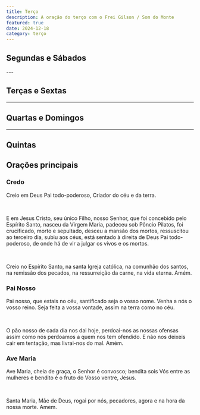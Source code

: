 ```yaml
---
title: Terço
description: A oração do terço com o Frei Gilson / Som do Monte
featured: true
date: 2024-12-18
category: terço
---
```


## Segundas e Sábados

<div style={{ minWidth: 'min(90vw, 450px)' }}>
  <Youtube id="EKTz4C44aEc?si=hmJN6jPer01xXuZK" title="Mistérios Gozosos" />
</div>
---

## Terças e Sextas

<Youtube id="0_jGY4bB0lw?si=9eG41PlHV24Qoipx" title="Mistérios Dolorosos" />

---

## Quartas e Domingos

<Youtube id="j84Cg9GYO3o?si=oSZzX6QfkBC6b-dM" title="Mistérios Gloriosos" />

---

## Quintas

<Youtube id="lO0uMSJa8g0?si=YiuFQCqzTAT4Rr-c" title="Mistérios Luminosos" />

## Orações principais

### Credo

Creio em Deus Pai todo-poderoso, Criador do céu e da terra.

<Br />

E em Jesus Cristo, seu único Filho, nosso Senhor, que foi concebido pelo Espírito Santo, nasceu da Virgem Maria, padeceu sob Pôncio Pilatos, foi crucificado, morto e sepultado, desceu a mansão dos mortos, ressuscitou ao terceiro dia, subiu aos céus, está sentado à direita de Deus Pai todo-poderoso, de onde há de vir a julgar os vivos e os mortos.

<Br />

Creio no Espírito Santo, na santa Igreja católica, na comunhão dos santos, na remissão dos pecados, na ressurreição da carne, na vida eterna. Amém.

### Pai Nosso

Pai nosso, que estais no céu, santificado seja o vosso nome. Venha a nós o vosso reino. Seja feita a vossa vontade, assim na terra como no céu.

<Br />

O pão nosso de cada dia nos dai hoje, perdoai-nos as nossas ofensas assim como nós perdoamos a quem nos tem ofendido. E não nos deixeis cair em tentação, mas livrai-nos do mal. Amém.

### Ave Maria

Ave Maria, cheia de graça, o Senhor é convosco; bendita sois Vós entre as mulheres e bendito é o fruto do Vosso ventre, Jesus.

<Br />

Santa Maria, Mãe de Deus, rogai por nós, pecadores, agora e na hora da nossa morte. Amem.
